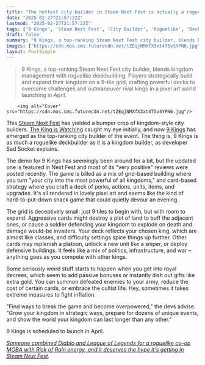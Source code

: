 ```yaml
---
title: "The hottest city builder in Steam Next Fest is actually a roguelike deck builder in disguise: 'Break the game with thousands of insane builds'"
date: "2025-02-27T21:57:22Z"
lastmod: "2025-02-27T21:57:22Z"
tags: ['9 Kings', 'Steam Next Fest', 'City Builder', 'Roguelike', 'Deckbuilder', 'PC', 'Strategy']
draft: false
summary: "9 Kings, a top-ranking Steam Next Fest city builder, blends kingdom management with roguelike deckbuilding.  Players strategically build and expand their kingdom on a 9-tile grid, crafting powerful decks to overcome challenges and outmaneuver rival kings in a pixel art world launching in April."
images: ["https://cdn.mos.cms.futurecdn.net/tZEqjNMXfX3xt4T5vSYPN6.jpg"]
layout: PostSimple
---
```

> 9 Kings, a top-ranking Steam Next Fest city builder, blends kingdom management with roguelike deckbuilding.  Players strategically build and expand their kingdom on a 9-tile grid, crafting powerful decks to overcome challenges and outmaneuver rival kings in a pixel art world launching in April.


        <img alt="Cover" src="https://cdn.mos.cms.futurecdn.net/tZEqjNMXfX3xt4T5vSYPN6.jpg"/>
        
This [Steam Next Fest](https://www.gamesradar.com/games/steam-next-fest-guide/) has yielded a bumper crop of kingdom-style city builders. [<u>The King is Watching</u>](https://store.steampowered.com/app/2981670/The_King_is_Watching_Demo/) caught my eye initially, and now [<u>9 Kings</u>](https://store.steampowered.com/app/3122250/9_Kings_Demo/) has emerged as the top-ranking city builder of the event. The thing is, 9 Kings is as much a roguelike deckbuilder as it is a kingdom builder, as developer Sad Socket explains.

The demo for 9 Kings has seemingly been around for a bit, but the updated one is featured in Next Fest and most of its "very positive" reviews were posted recently. The game is billed as a mix of grid-based building where you turn "your city into the most powerful of all kingdoms," and card-based strategy where you craft a deck of perks, actions, units, items, and upgrades. It's all rendered in lovely pixel art and seems like the kind of hard-to-put-down snack game that could quietly devour an evening.

The grid is deceptively small: just 9 tiles to begin with, but with room to expand. Aggressive cards might destroy a plot of land to buff the adjacent ones, or cause a soldier defending your kingdom to explode on death and damage would-be invaders. Your deck reflects your chosen king, which are almost like classes, and difficulty settings spice things up further. Other cards may replenish a platoon, unlock a new unit like a sniper, or deploy defensive buildings. It feels like a mix of politics, infrastructure, and war – anything goes as you compete with other kings.

Some seriously weird stuff starts to happen when you get into royal decrees, which seem to add passive bonuses or instantly dish out gifts like extra gold. You can summon defeated enemies to your army, reduce the cost of certain cards, or embrace the cultist life. Hey, sometimes it takes extreme measures to fight inflation.

"Find ways to break the game and become overpowered," the devs advise. "Grow your kingdom in strategic ways, prepare for dozens of unique events, and show the world your kingdom can last longer than any other."

9 Kings is scheduled to launch in April.

[<u><em>Someone combined Diablo and League of Legends for a roguelike co-op MOBA with Risk of Rain energy, and it deserves the hype it's getting in Steam Next Fest</em></u>](https://www.gamesradar.com/games/roguelike/someone-combined-diablo-and-league-of-legends-for-a-roguelike-co-op-moba-with-risk-of-rain-energy-and-it-deserves-the-hype-its-getting-in-steam-next-fest/)*.*
        
